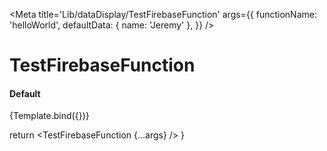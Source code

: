
<!-- /Users/jeremytenjo/Dev/tenjo-apps/lib/functions/index.js -->

<Meta
  title='Lib/dataDisplay/TestFirebaseFunction'
  args={{
    functionName: 'helloWorld',
    defaultData: { name: 'Jeremy' },
  }}
/>

# TestFirebaseFunction

#### Default

<Story name='default' argTypes={{}} args={{}}>
  {Template.bind({})}
</Story>

  return <TestFirebaseFunction {...args} />
}
